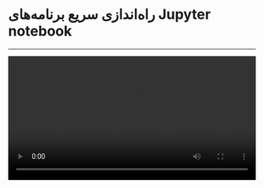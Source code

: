 

<Layout>
<Head>
<title>مستندات راه‌اندازی سریع برنامه‌های Jupyter notebook - لیارا</title>
<meta property="og:title" content="مستندات خدمات رایانش ابری لیارا" />
<meta property="og:description" content="مستندات مربوط به نحوه راه‌اندازی سریع برنامه Jupyter Notebook در لیارا"  />
<meta property="og:image" content="https://files.liara.ir/liara/logos/liara-poster.jpg" />
</Head>

# راه‌اندازی سریع برنامه‌های Jupyter notebook
<hr className="mb-2" />
<video
  src="https://files.liara.ir/liara/docs/jupyter-notebook.mp4"
  controls="controls"
  className="block w-full"
  width="100%"
/>

<div className="h-4" />

<a href="https://github.com/jupyter/notebook" className="text-[#2196f3] ">Jupyter Notebook</a> یک ابزار متن‌باز و چندمنظوره برای محققان، دانشمندان داده، و توسعه‌دهندگان نرم‌افزار است که به کاربران امکان می‌دهد تا کدهای خود را در محیطی یکپارچه نوشته و به صورت تعاملی اجرا کنند. این ابزار به طور ویژه برای زبان پایتون توسعه یافته است، اما از دیگر زبان‌های برنامه‌نویسی مانند R و Julia نیز پشتیبانی می‌کند. با استفاده از Jupyter Notebook، کاربران می‌توانند کدها، خروجی‌ها، متن توضیحی، و نمودارها را در یک سند تعاملی ترکیب کنند، که این ویژگی اشتراک‌گذاری و مستندسازی پروژه‌ها را بسیار آسان می‌کند. این ابزار به ویژه در علوم داده، یادگیری ماشین، و تحلیل‌های آماری کاربرد فراوانی دارد.

<div className="h-4" />

برای راه‌اندازی برنامه با استفاده از ابزار <Link className="text-[#2196f3] " href="/references/console/about">Liara Console</Link> کافیست تا مراحل زیر را طی کنید:

<Step  steps={[
{
step: "۱",
content: (
<>
<h3>ورود به حساب کاربری</h3>   
<p>وارد <Link className="text-[#2196f3] " href="https://console.liara.ir">کنسول لیارا</Link> شوید و با وارد کردن ایمیل یا شماره همراه ثبت شده، به اکانت خود در لیارا، لاگین کنید.</p>
</>
)
},
{
  step: "۲",
  content: (
  <>
    <h3>انتخاب حساب</h3>
    <p>حساب شخصی یا تیم مدنظرتان برای راه‌اندازی برنامه آماده را انتخاب کنید.</p>
    
    <div className="h-4" />
    <Alert variant="success">
      <p>
        همچنین بخوانید: <a href="/references/team/about/" className="text-[#2196f3]">مدیریت تیم‌ها در لیارا</a>
      </p>
    </Alert>
  </>

  )
  },
{
step: "۳",
content: (
<>
<h3>راه‌اندازی برنامه</h3>
<p>
    بر روی منوی <b>برنامه‌های آماده</b> و سپس بر روی برنامه <b>jupyter notebook</b>، کلیک کنید. 
    در ادامه، می‌توانید از گزینه <b>نصب سریع</b> یا گزینه <b>نصب پیشرفته</b> برای استقرار و نصب برنامه‌تان استفاده کنید:
</p>
<Tabs 
    tabs={["نصب سریع", "نصب پیشرفته"]} 
    content={[
    <>
      <p>
      در صورتی که از قابلیت <b>نصب سریع</b> استفاده کنید؛ لیارا از شما می‌خواهد که یک 
      ‌نام برای برنامه خود، انتخاب کنید؛ که شما می‌توانید در صورت تمایل و پس از وارد کردن نام موردنظرتان برای برنامه، بر روی گزینه <b>نصب و راه‌اندازی</b> کلیک کنید تا برنامه‌‌تان ساخته و نصب شود. 
      </p>

      <div className="h-4" />
      <img src="https://files.liara.ir/liara/docs/one-click-app-quick-setup.gif" alt="create one click app using quick setup feature" />
      <div className="h-4" />

      <p>
        با انجام کار فوق، لیارا برای برنامه(برنامه‌ها)ی شما،   
        شناسه منحصربه‌فرد و یک <a href="/paas/details/private-network" className="text-[#2196f3]">شبکه خصوصی</a> جدید با <a href="/paas/details/plans/hardware-plans" className="text-[#2196f3]">پلن سخت‌افزاری</a> و <a href="/paas/details/plans/software-plans" className="text-[#2196f3]">بسته امکانات </a> پیش‌فرض، ایجاد می‌کند و پس از موفقیت آمیز بودن نصب برنامه، شما می‌توانید وضعیت برنامه‌تان 
        را در بخش <a href="/paas/details/events" className="text-[#2196f3]">رویدادها</a> و <a href="/paas/details/observations/software" className="text-[#2196f3]">لاگ‌ها</a> بررسی کنید.
      </p>   
    </>,
    <>
      <p>
        در صورتی که بر روی گزینه <b>نصب پیشرفته</b> کلیک کنید به یک صفحه جدید هدایت می‌شوید که 
        در این صفحه می‌توانید برای برنامه (برنامه‌ها) و دیتابیس (دیتابیس‌ها)ی مدنظرتان شناسه  
        و <a href="/paas/details/plans/hardware-plans" className="text-[#2196f3]">پلن سخت‌‌افزاری</a> انتخاب کنید. 
        در نظر داشته باشید که <a href="/paas/details/plans/software-plans" className="text-[#2196f3]">بسته امکانات</a> برنامه‌تان، متناسب 
        با نیازهای برنامه‌تان است که به صورت پیش‌فرض انتخاب می‌شود.
      </p>
      <div className="h-4" />
      <p>
        در این صفحه، شما می‌توانید <a href="/paas/details/private-network" className="text-[#2196f3]">شبکه خصوصی</a> مدنظرتان را انتخاب کنید 
        تا برنامه‌تان در شبکه خصوصی انتخاب‌شده، نصب شود. در صورتی که شبکه خصوصی برای برنامه انتخاب نشود، 
        لیارا به صورت خودکار، یک شبکه خصوصی برای برنامه‌تان ایجاد می‌کند.
      </p>
      <div className="h-4" />
      <p>
        همچنین، شما می‌توانید با کلیک بر روی گزینه <b>ویرایش Liara Compose</b>، <Important>Liara Compose</Important> برنامه را بنا به نیاز خود، شخصی‌سازی کنید. 
        در این فایل، شما می‌توانید تگ داکرایمیج، آیدی، پلن سخت‌افزاری، بسته امکانات، متغیرهای محیطی و ... برنامه‌تان 
        را تغییر داده یا سازمان‌دهی کنید.
      </p>
      <div className="h-4" />
      <Alert variant="success">
        <p>
          همچنین بخوانید: <a href="/one-click-apps/liara-compose/about/" className="text-[#2196f3]">فایل <Important>Liara Compose</Important> چیست؟</a>
        </p>
      </Alert>
      <Alert variant="info">
        <p>
          محتوای کامل <Important>Liara Compose</Important> برنامه در <a href="https://github.com/liara-cloud/compose-templates/blob/master/jupyter-notebook/liara-compose.yaml" className="text-[#2196f3]">اینجا</a>، قرار گرفته است.
        </p>
      </Alert>
    </>
    ]} 
  />

</>
)
},

]}/>

<Section id="see-also" title="همچنین بخوانید:" />

<div className='h-2' />
<div className="grid md:grid-cols-1 gap-4">
            {[
      {
        title: "تغییر نسخه‌ی برنامه مستقر شده",
        link: "./how-tos/choose-version"
      },
  ].map(item =>
    <Link href={item.link}>
    <Card className="flex cursor-pointer w-full items-center justify-between">
        <div className="flex items-center gap-3">
        <h4>
            {item.title}
        </h4>
        </div>
        <GoArrowLeft className="ml-1" />
    </Card>
    </Link>
            )}
</div>


</Layout>
